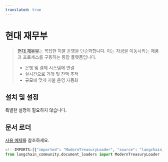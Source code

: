 ```yaml
---
translated: true
---
```


# 현대 재무부

>[현대 재무부](https://www.moderntreasury.com/)는 복잡한 지불 운영을 단순화합니다. 이는 자금을 이동시키는 제품과 프로세스를 구동하는 통합 플랫폼입니다.
>- 은행 및 결제 시스템에 연결
>- 실시간으로 거래 및 잔액 추적
>- 규모에 맞게 지불 운영 자동화

## 설치 및 설정

특별한 설정이 필요하지 않습니다.

## 문서 로더

[사용 예제](/docs/integrations/document_loaders/modern_treasury)를 참조하세요.

```python
<!--IMPORTS:[{"imported": "ModernTreasuryLoader", "source": "langchain_community.document_loaders", "docs": "https://api.python.langchain.com/en/latest/document_loaders/langchain_community.document_loaders.modern_treasury.ModernTreasuryLoader.html", "title": "Modern Treasury"}]-->
from langchain_community.document_loaders import ModernTreasuryLoader
```
